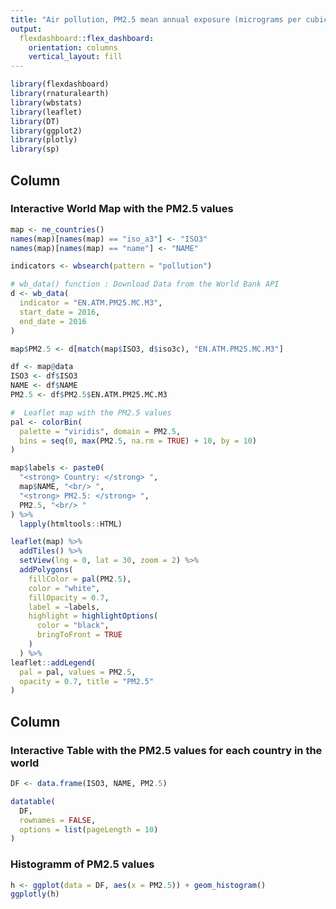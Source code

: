 ```yaml
---
title: "Air pollution, PM2.5 mean annual exposure (micrograms per cubic meter), 2016"
output: 
  flexdashboard::flex_dashboard:
    orientation: columns
    vertical_layout: fill
---
```


```r
library(flexdashboard)
library(rnaturalearth)
library(wbstats)
library(leaflet)
library(DT)
library(ggplot2)
library(plotly)
library(sp)
```

Column {data-width=600}
-----------------------------------------------------------------------

### Interactive World Map with the PM2.5 values

```r
map <- ne_countries()
names(map)[names(map) == "iso_a3"] <- "ISO3"
names(map)[names(map) == "name"] <- "NAME"

indicators <- wbsearch(pattern = "pollution")

# wb_data() function : Download Data from the World Bank API
d <- wb_data(
  indicator = "EN.ATM.PM25.MC.M3", 
  start_date = 2016, 
  end_date = 2016
)

map$PM2.5 <- d[match(map$ISO3, d$iso3c), "EN.ATM.PM25.MC.M3"]

df <- map@data
ISO3 <- df$ISO3
NAME <- df$NAME
PM2.5 <- df$PM2.5$EN.ATM.PM25.MC.M3

#  Leaflet map with the PM2.5 values
pal <- colorBin(
  palette = "viridis", domain = PM2.5,
  bins = seq(0, max(PM2.5, na.rm = TRUE) + 10, by = 10)
)

map$labels <- paste0(
  "<strong> Country: </strong> ",
  map$NAME, "<br/> ",
  "<strong> PM2.5: </strong> ",
  PM2.5, "<br/> "
) %>%
  lapply(htmltools::HTML)

leaflet(map) %>%
  addTiles() %>%
  setView(lng = 0, lat = 30, zoom = 2) %>%
  addPolygons(
    fillColor = pal(PM2.5), 
    color = "white",
    fillOpacity = 0.7,
    label = ~labels,
    highlight = highlightOptions(
      color = "black",
      bringToFront = TRUE
    )
  ) %>%
leaflet::addLegend(
  pal = pal, values = PM2.5,
  opacity = 0.7, title = "PM2.5"
)
```

Column {data-width=400}
-----------------------------------------------------------------------

### Interactive Table with the PM2.5 values for each country in the world

```r
DF <- data.frame(ISO3, NAME, PM2.5)

datatable(
  DF,
  rownames = FALSE, 
  options = list(pageLength = 10)
)
```

### Histogramm of PM2.5 values

```r
h <- ggplot(data = DF, aes(x = PM2.5)) + geom_histogram()
ggplotly(h)
```

